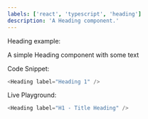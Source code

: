 ```yaml
---
labels: ['react', 'typescript', 'heading']
description: 'A Heading component.'
---
```



Heading example:

A simple Heading component with some text

Code Snippet:
```js
<Heading label="Heading 1" />
```


Live Playground:
```js live
<Heading label="H1 - Title Heading" />
```
